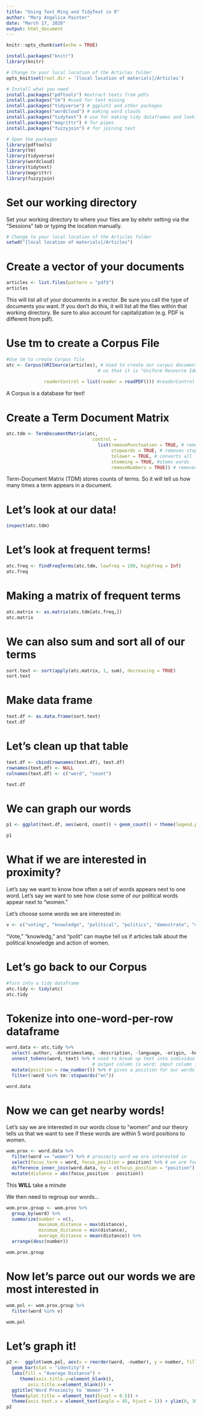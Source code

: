 ---
title: "Using Text Ming and TidyText in R"
author: "Mary Angelica Painter"
date: "March 17, 2020"
output: html_document
---

```{r setup, include=FALSE}
knitr::opts_chunk$set(echo = TRUE)

install.packages("knitr")
library(knitr)

# Change to your local location of the Articles folder
opts_knit$set(root.dir = '[local location of materials]/Articles')

# Install what you need
install.packages("pdftools") #extract texts from pdfs
install.packages("tm") #used for text mining
install.packages("tidyverse") # ggplot2 and other packages
install.packages("wordcloud") # making word clouds
install.packages("tidytext") # use for making tidy dataframes and looking at proximity
install.packages("magrittr") # for pipes
install.packages("fuzzyjoin") # for joining text

# Open the packages
library(pdftools)
library(tm)
library(tidyverse)
library(wordcloud)
library(tidytext)
library(magrittr)
library(fuzzyjoin)
```

# Set our working directory

Set your working directory to where your files are by eitehr setting via the "Sessions" tab or typing the location manually.

```{r}
# Change to your local location of the Articles folder
setwd("[local location of materials]/Articles")
```

# Create a vector of your documents

```{r}
articles <- list.files(pattern = "pdf$")
articles
```

This will list all of your documents in a vector. Be sure you call the type of documents you want. If you don't do this, it will list all the files within that working directory. Be sure to also account for capitalization (e.g. PDF is different from pdf).


# Use tm to create a Corpus File

```{r}
#Use tm to create Corpus file
atc <- Corpus(URISource(articles), # Used to create our corpus document, URI Source - Tells 
                                  # us that it is "Uniform Resource Identifier" or that the                                    # vector files names are the sources
                
              readerControl = list(reader = readPDF())) #readerControl here is telling the                                                          # corpus which reader to use, and                                                           # here we are using PDFs

```

A Corpus is a database for text!


# Create a Term Document Matrix

```{r}
atc.tdm <- TermDocumentMatrix(atc,
                                control = 
                                  list(removePunctuation = TRUE, # removes punctuation
                                       stopwords = TRUE, # removes stop words (the, of, etc.)
                                       tolower = TRUE, # converts all letters to lowercase
                                       stemming = TRUE, #stems words
                                       removeNumbers = TRUE)) # removes numbers


```

Term-Document Matrix (TDM) stores counts of terms. So it will tell us how many times a term appears in a document.


# Let's look at our data!

```{r}
inspect(atc.tdm)

```


# Let's look at frequent terms!

```{r}

atc.freq <- findFreqTerms(atc.tdm, lowfreq = 100, highfreq = Inf)
atc.freq
```


# Making a matrix of frequent terms

```{r}
atc.matrix <- as.matrix(atc.tdm[atc.freq,]) 
atc.matrix
```


# We can also sum and sort all of our terms

```{r}
sort.text <- sort(apply(atc.matrix, 1, sum), decreasing = TRUE)
sort.text
```

# Make data frame

```{r}
text.df <- as.data.frame(sort.text)
text.df
```


# Let's clean up that table

```{r}
text.df <- cbind(rownames(text.df), text.df)
rownames(text.df) <- NULL
colnames(text.df) <- c("word", "count")

text.df

```


# We can graph our words

```{r}
p1 <- ggplot(text.df, aes(word, count)) + geom_count() + theme(legend.position="none") + theme(axis.text.x = element_text(angle = 45, hjust = 1)) + ggtitle("Word Count for Political Science Articles") + labs(y = "Word", x = "Count") + theme(plot.title = element_text(hjust = 0.5))

p1
```


# What if we are interested in proximity?

Let's say we want to know how often a set of words appears next to one word. Let's say we want to see how close some of our political words appear next to "women."

Let's choose some words we are interested in:

```{r}
v <- c("voting", "knowledge", "political", "politics", "demostrate", "congress", "senators", "participation")
```

"Vote," "knowledg," and "polit" can maybe tell us if articles talk about the political knowledge and action of women.


# Let's go back to our Corpus

```{r}
#Turn into a tidy dataframe
atc.tidy <- tidy(atc)
atc.tidy

```


# Tokenize into one-word-per-row dataframe

```{r}
word.data <- atc.tidy %>%
  select(-author, -datetimestamp, -description, -language, -origin, -heading, -id) %>%  # gets rid of columns we don't really care about
  unnest_tokens(word, text) %>% # used to break up text into individual tokens
                                # output column is word; imput column is text
  mutate(position = row_number()) %>% # gives a position for our words so we know how they are in relations to other words
  filter(!word %in% tm::stopwords("en"))

word.data

```


# Now we can get nearby words!

Let's say we are interested in our words close to "women" and our theory tells us that we want to see if these words are within 5 word positions to women.

```{r}
wom.prox <- word.data %>%
  filter(word == "women") %>% # proximity word we are interested in
  select(focus_term = word, focus_position = position) %>% # we are focused on word and the relative position
  difference_inner_join(word.data, by = c(focus_position = "position"), max_dist = 5) %>% # max distance from 5
  mutate(distance = abs(focus_position - position))

```

This **WILL** take a minute

We then need to regroup our words...

```{r}
wom.prox.group <- wom.prox %>%
  group_by(word) %>%
  summarize(number = n(),
            maximum_distance = max(distance),
            minimum_distance = min(distance),
            average_distance = mean(distance)) %>%
  arrange(desc(number))

wom.prox.group
```

# Now let's parce out our words we are most interested in

```{r}
wom.pol <- wom.prox.group %>%
  filter(word %in% v)

wom.pol
```


# Let's graph it!

```{r}
p2 <-  ggplot(wom.pol, aes(x = reorder(word, -number), y = number, fill = average_distance)) +
  geom_bar(stat = "identity") +
  labs(fill = "Average Distance") +
     theme(axis.title.y=element_blank(),
        axis.title.x=element_blank()) +
  ggtitle("Word Proximity to 'Women'") +
  theme(plot.title = element_text(hjust = 0.5)) +
  theme(axis.text.x = element_text(angle = 45, hjust = 1)) + ylim(0, 30)
p2

```








